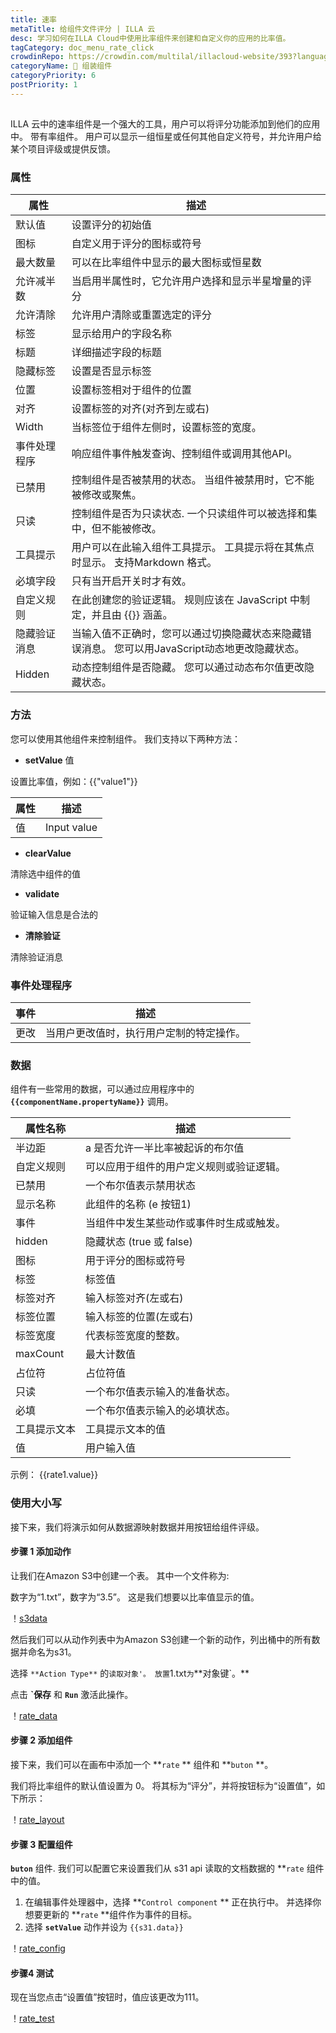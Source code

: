 ```yaml
---
title: 速率
metaTitle: 给组件文件评分 | ILLA 云
desc: 学习如何在ILLA Cloud中使用比率组件来创建和自定义你的应用的比率值。
tagCategory: doc_menu_rate_click
crowdinRepo: https://crowdin.com/multilal/illacloud-website/393?languages=en&filter=basic&value=0
categoryName: 🧬 组装组件
categoryPriority: 6
postPriority: 1
---
```


## <h2 hidden>什么是评分？</h2>

ILLA 云中的速率组件是一个强大的工具，用户可以将评分功能添加到他们的应用中。 带有率组件。 用户可以显示一组恒星或任何其他自定义符号，并允许用户给某个项目评级或提供反馈。

### 属性

| 属性                      | 描述                                                                                                                                                  |
| ----------------------- | --------------------------------------------------------------------------------------------------------------------------------------------------- |
| 默认值                     | 设置评分的初始值                                                                                                                                            |
| 图标                      | 自定义用于评分的图标或符号                                                                                                                                       |
| 最大数量                    | 可以在比率组件中显示的最大图标或恒星数                                                                                                                                 |
| 允许减半数                   | 当启用半属性时，它允许用户选择和显示半星增量的评分                                                                                                                           |
| 允许清除                    | 允许用户清除或重置选定的评分                                                                                                                                      |
| 标签                      | 显示给用户的字段名称                                                                                                                                          |
| 标题                      | 详细描述字段的标题                                                                                                                                           |
| 隐藏标签                    | 设置是否显示标签                                                                                                                                            |
| 位置                      | 设置标签相对于组件的位置                                                                                                                                        |
| 对齐                      | 设置标签的对齐(对齐到左或右)                                                                                                                                     |
| Width                   | 当标签位于组件左侧时，设置标签的宽度。                                                                                                                                 |
| 事件处理程序                  | 响应组件事件触发查询、控制组件或调用其他API。                                                                                                                            |
| 已禁用                     | 控制组件是否被禁用的状态。 当组件被禁用时，它不能被修改或聚焦。                                                                                                                    |
| 只读                      | 控制组件是否为只读状态. 一个只读组件可以被选择和集中，但不能被修改。                                                                                                                 |
| 工具提示                    | 用户可以在此输入组件工具提示。 工具提示将在其焦点时显示。 支持Markdown 格式。                                                                                                        |
| 必填字段                    | 只有当开启开关时才有效。                                                                                                                                        |
| 自定义规则                   | 在此创建您的验证逻辑。 规则应该在 JavaScript 中制定，并且由 {{}} 涵盖。                                                                                                       |
| 隐藏验证消息                  | 当输入值不正确时，您可以通过切换隐藏状态来隐藏错误消息。 您可以用JavaScript动态地更改隐藏状态。                                                                                               |
| Hidden                  | 动态控制组件是否隐藏。 您可以通过动态布尔值更改隐藏状态。                                                                                                                       |

### 方法

您可以使用其他组件来控制组件。 我们支持以下两种方法：

-   **setValue** 值

设置比率值，例如：{{"value1"}}

| 属性     | 描述          |
| ------ | ----------- |
| 值      | Input value |

-   **clearValue**

清除选中组件的值

-   **validate**

验证输入信息是合法的

-   **清除验证**

清除验证消息

### 事件处理程序

| 事件  | 描述                                                                |
| --- | ----------------------------------------------------------------- |
| 更改  | 当用户更改值时，执行用户定制的特定操作。                                              |

### 数据

组件有一些常用的数据，可以通过应用程序中的 **`{{componentName.propertyName}}`** 调用。

| 属性名称          | 描述                                                                        |
| ------------- | ------------------------------------------------------------------------- |
| 半边距           | a 是否允许一半比率被起诉的布尔值                                                         |
| 自定义规则         | 可以应用于组件的用户定义规则或验证逻辑。                                                      |
| 已禁用           | 一个布尔值表示禁用状态                                                               |
| 显示名称          | 此组件的名称 (e 按钮1)                                                            |
| 事件            | 当组件中发生某些动作或事件时生成或触发。                                                      |
| hidden        | 隐藏状态 (true 或 false)                                                       |
| 图标            | 用于评分的图标或符号                                                                |
| 标签            | 标签值                                                                       |
| 标签对齐          | 输入标签对齐(左或右)                                                               |
| 标签位置          | 输入标签的位置(左或右)                                                              |
| 标签宽度          | 代表标签宽度的整数。                                                                |
| maxCount      | 最大计数值                                                                     |
| 占位符           | 占位符值                                                                      |
| 只读            | 一个布尔值表示输入的准备状态。                                                           |
| 必填            | 一个布尔值表示输入的必填状态。                                                           |
| 工具提示文本        | 工具提示文本的值                                                                  |
| 值             | 用户输入值                                                                     |

示例： {{rate1.value}}

### 使用大小写

接下来，我们将演示如何从数据源映射数据并用按钮给组件评级。

#### 步骤 1 添加动作

让我们在Amazon S3中创建一个表。 其中一个文件称为:

数字为“1.txt”，数字为“3.5”。 这是我们想要以比率值显示的值。

！[s3data](https://cdn.illacloud.com/official-website/img/official-site/components/s3data.jpg)

然后我们可以从动作列表中为Amazon S3创建一个新的动作，列出桶中的所有数据并命名为s31。

选择 `**Action Type**` 的`读取对象'。 放置`1.txt`为`\*\*对象键\`。\*\*

点击 **\`保存** 和 **`Run`** 激活此操作。

！[rate_data](https://cdn.illacloud.com/official-website/img/official-site/components/rate_data.jpg)

#### 步骤 2 添加组件

接下来，我们可以在画布中添加一个 **`rate` ** 组件和 **`buton` **。

我们将比率组件的默认值设置为 0。 将其标为“评分”，并将按钮标为“设置值”，如下所示：

！[rate_layout](https://cdn.illacloud.com/official-website/img/official-site/components/rate_layout.jpg)

#### 步骤 3 配置组件

**`buton`** 组件. 我们可以配置它来设置我们从 s31 api 读取的文档数据的 \*\*`rate` 组件中的值。

1.  在编辑事件处理器中，选择 **`Control component` ** 正在执行中。 并选择你想要更新的 **`rate` **组件作为事件的目标。
2.  选择 **`setValue`** 动作并设为 `{{s31.data}}`

！[rate_config](https://cdn.illacloud.com/official-website/img/official-site/components/rate_config.jpg)

#### 步骤4 测试

现在当您点击“设置值”按钮时，值应该更改为111。

！[rate_test](https://cdn.illacloud.com/official-website/img/official-site/components/rate_test.jpg)

